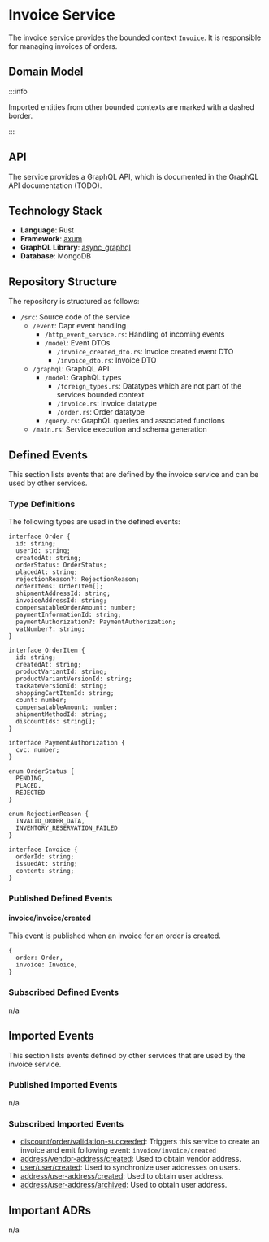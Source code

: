 
# Invoice Service

The invoice service provides the bounded context `Invoice`.
It is responsible for managing invoices of orders.

## Domain Model

<CustomImage path="/renderedDiagrams/invoiceDomainModel" width="810" height="168.5" />

:::info

Imported entities from other bounded contexts are marked with a dashed border.

:::

## API

The service provides a GraphQL API, which is documented in the GraphQL API documentation (TODO).

## Technology Stack

- **Language**: Rust
- **Framework**: [axum](https://docs.rs/axum/latest/axum/)
- **GraphQL Library**: [async_graphql](https://docs.rs/async-graphql/latest/async_graphql/)
- **Database**: MongoDB

## Repository Structure

The repository is structured as follows:

<div className="repository-structure">

- `/src`: Source code of the service
  - `/event`: Dapr event handling
    - `/http_event_service.rs`: Handling of incoming events
    - `/model`: Event DTOs
      - `/invoice_created_dto.rs`: Invoice created event DTO
      - `/invoice_dto.rs`: Invoice DTO
  - `/graphql`: GraphQL API
    - `/model`: GraphQL types
      - `/foreign_types.rs`: Datatypes which are not part of the services bounded context
      - `/invoice.rs`: Invoice datatype
      - `/order.rs`: Order datatype
    - `/query.rs`: GraphQL queries and associated functions
  - `/main.rs`: Service execution and schema generation

</div>

## Defined Events

This section lists events that are defined by the invoice service and can be used by other services.

### Type Definitions

The following types are used in the defined events:

```tsx
interface Order {
  id: string;
  userId: string;
  createdAt: string;
  orderStatus: OrderStatus;
  placedAt: string;
  rejectionReason?: RejectionReason;
  orderItems: OrderItem[];
  shipmentAddressId: string;
  invoiceAddressId: string;
  compensatableOrderAmount: number;
  paymentInformationId: string;
  paymentAuthorization?: PaymentAuthorization;
  vatNumber?: string;
}

interface OrderItem {
  id: string;
  createdAt: string;
  productVariantId: string;
  productVariantVersionId: string;
  taxRateVersionId: string;
  shoppingCartItemId: string;
  count: number;
  compensatableAmount: number;
  shipmentMethodId: string;
  discountIds: string[];
}

interface PaymentAuthorization {
  cvc: number;
}

enum OrderStatus {
  PENDING,
  PLACED,
  REJECTED
}

enum RejectionReason {
  INVALID_ORDER_DATA,
  INVENTORY_RESERVATION_FAILED
}

interface Invoice {
  orderId: string;
  issuedAt: string;
  content: string;
}
```

### Published Defined Events

#### invoice/invoice/created

This event is published when an invoice for an order is created.

```tsx
{
  order: Order,
  invoice: Invoice,
}
```

### Subscribed Defined Events

n/a

## Imported Events

This section lists events defined by other services that are used by the invoice service.

### Published Imported Events

n/a

### Subscribed Imported Events

- [discount/order/validation-succeeded](/docs/docs/dev-manuals/services/discount#discountordervalidation-succeeded): Triggers this service to create an invoice and emit following event: `invoice/invoice/created`
- [address/vendor-address/created](/docs/docs/dev-manuals/services/address#addressvendor-addresscreated): Used to obtain vendor address.
- [user/user/created](/docs/docs/dev-manuals/services/user#userusercreated): Used to synchronize user addresses on users.
- [address/user-address/created](/docs/docs/dev-manuals/services/address#addressuser-addresscreated): Used to obtain user address.
- [address/user-address/archived](/docs/docs/dev-manuals/services/address#addressuser-addresscreated): Used to obtain user address.

## Important ADRs

n/a
